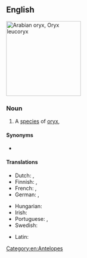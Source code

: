 ==English==
[[File:Reem-Lavan001.jpg|thumb|200px|Arabian oryx, ''Oryx leucoryx'']]
{{wikipedia}}
{{wikispecies|Oryz leucoryx}}

===Noun===
{{en-noun|es|Arabian oryx}}

# A [[species]] of [[oryx]], {{taxlink|Oryx leucoryx|species|ver=190207}}

====Synonyms====
* {{vern|white oryx}}

====Translations====
{{trans-top|''Oryx leucoryx''}}
* Dutch: {{t|nl|Arabische oryx|m}}, {{t|nl|witte oryx|m}}
* Finnish: {{t|fi|valkobeisa}}, {{t|fi|arabiankeihäsantilooppi}}
* French: {{t|fr|oryx béatrix|m}}, {{t+|fr|oryx d'Arabie|m}}
* German: {{t|de|Arabische Oryx|f}}, {{t|de|Weiße Oryx|f}}
{{trans-mid}}
* Hungarian: {{t|hu|arab bejza}}
* Irish: {{t|ga|oracs Arabach|m}}
* Portuguese: {{t|pt|órix da Arábia|m}}, {{t|pt|órix árabe|m}}
* Swedish: {{t|sv|arabisk oryx|c}}
{{trans-bottom}}

{{checktrans-top}}
* Latin: {{t-check|la|Oryx leucoryx}}
{{trans-mid}}
{{trans-bottom}}

[[Category:en:Antelopes]]